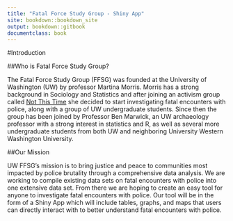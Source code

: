 ```yaml
---
title: "Fatal Force Study Group - Shiny App"
site: bookdown::bookdown_site
output: bookdown::gitbook 
documentclass: book
---
```

#Introduction

##Who is Fatal Force Study Group?

The Fatal Force Study Group \(FFSG\) was founded at the University of Washington \(UW\) by professor Martina Morris. Morris has a strong background in Sociology and Statistics and after joining an activism group called [Not This Time](http://www.notthistime.global/) she decided to start investigating fatal encounters with police, along with a group of UW undergraduate students. Since then the group has been joined by Professor Ben Marwick, an UW archaeology professor with a strong interest in statistics and R, as well as several more undergraduate students from both UW and neighboring University Western Washington University.

##Our Mission

UW FFSG's mission is to bring justice and peace to communities most impacted by police brutality through a comprehensive data analysis. We are working to compile existing data sets on fatal encounters with police into one extensive data set. From there we are hoping to create an easy tool for anyone to investigate fatal encounters with police. Our tool will be in the form of a Shiny App which will include tables, graphs, and maps that users can directly interact with to better understand fatal encounters with police.